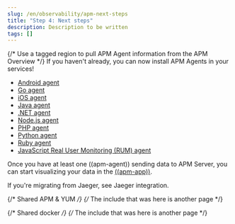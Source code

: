 ```yaml
---
slug: /en/observability/apm-next-steps
title: "Step 4: Next steps"
description: Description to be written
tags: []
---
```


<div id="apm-next-steps"></div>

{/* Use a tagged region to pull APM Agent information from the APM Overview */}
If you haven't already, you can now install APM Agents in your services!

* [Android agent](((apm-android-ref))/intro.html)
* [Go agent](((apm-go-ref-v))/introduction.html)
* [iOS agent](((apm-ios-ref-v))/intro.html)
* [Java agent](((apm-java-ref-v))/intro.html)
* [.NET agent](((apm-dotnet-ref-v))/intro.html)
* [Node.js agent](((apm-node-ref-v))/intro.html)
* [PHP agent](((apm-php-ref-v))/intro.html)
* [Python agent](((apm-py-ref-v))/getting-started.html)
* [Ruby agent](((apm-ruby-ref-v))/introduction.html)
* [JavaScript Real User Monitoring (RUM) agent](((apm-rum-ref-v))/intro.html)

Once you have at least one ((apm-agent)) sending data to APM Server,
you can start visualizing your data in the [((apm-app))](((kibana-ref))/xpack-apm.html).

If you're migrating from Jaeger, see <DocLink slug="/en/observability/apm-jaeger-integration">Jaeger integration</DocLink>.

{/* Shared APM & YUM */}
{/* The include that was here is another page */}

{/* Shared docker */}
{/* The include that was here is another page */}
